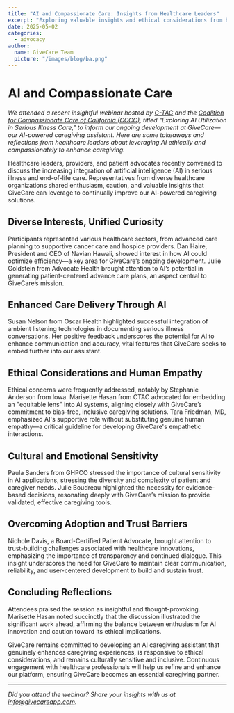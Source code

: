 ```yaml
---
title: "AI and Compassionate Care: Insights from Healthcare Leaders"
excerpt: "Exploring valuable insights and ethical considerations from healthcare leaders to enhance GiveCare, our AI-powered caregiving assistant for serious illness and end-of-life care."
date: 2025-05-02
categories: 
  - advocacy
author:
  name: GiveCare Team
  picture: "/images/blog/ba.png"
---
```

# AI and Compassionate Care

*We attended a recent insightful webinar hosted by [C-TAC](https://thectac.org) and the [Coalition for Compassionate Care of California (CCCC)](https://coalitionccc.org), titled *\"Exploring AI Utilization in Serious Illness Care,\"* to inform our ongoing development at GiveCare—our AI-powered caregiving assistant. Here are some takeaways and reflections from healthcare leaders about leveraging AI ethically and compassionately to enhance caregiving.*

Healthcare leaders, providers, and patient advocates recently convened to discuss the increasing integration of artificial intelligence (AI) in serious illness and end-of-life care. Representatives from diverse healthcare organizations shared enthusiasm, caution, and valuable insights that GiveCare can leverage to continually improve our AI-powered caregiving solutions.

## Diverse Interests, Unified Curiosity

Participants represented various healthcare sectors, from advanced care planning to supportive cancer care and hospice providers. Dan Haire, President and CEO of Navian Hawaii, showed interest in how AI could optimize efficiency—a key area for GiveCare’s ongoing development. Julie Goldstein from Advocate Health brought attention to AI’s potential in generating patient-centered advance care plans, an aspect central to GiveCare’s mission.

## Enhanced Care Delivery Through AI

Susan Nelson from Oscar Health highlighted successful integration of ambient listening technologies in documenting serious illness conversations. Her positive feedback underscores the potential for AI to enhance communication and accuracy, vital features that GiveCare seeks to embed further into our assistant.

## Ethical Considerations and Human Empathy

Ethical concerns were frequently addressed, notably by Stephanie Anderson from Iowa. Marisette Hasan from CTAC advocated for embedding an "equitable lens" into AI systems, aligning closely with GiveCare’s commitment to bias-free, inclusive caregiving solutions. Tara Friedman, MD, emphasized AI's supportive role without substituting genuine human empathy—a critical guideline for developing GiveCare's empathetic interactions.

## Cultural and Emotional Sensitivity

Paula Sanders from GHPCO stressed the importance of cultural sensitivity in AI applications, stressing the diversity and complexity of patient and caregiver needs. Julie Boudreau highlighted the necessity for evidence-based decisions, resonating deeply with GiveCare’s mission to provide validated, effective caregiving tools.

## Overcoming Adoption and Trust Barriers

Nichole Davis, a Board-Certified Patient Advocate, brought attention to trust-building challenges associated with healthcare innovations, emphasizing the importance of transparency and continued dialogue. This insight underscores the need for GiveCare to maintain clear communication, reliability, and user-centered development to build and sustain trust.

## Concluding Reflections

Attendees praised the session as insightful and thought-provoking. Marisette Hasan noted succinctly that the discussion illustrated the significant work ahead, affirming the balance between enthusiasm for AI innovation and caution toward its ethical implications.

GiveCare remains committed to developing an AI caregiving assistant that genuinely enhances caregiving experiences, is responsive to ethical considerations, and remains culturally sensitive and inclusive. Continuous engagement with healthcare professionals will help us refine and enhance our platform, ensuring GiveCare becomes an essential caregiving partner.

---

*Did you attend the webinar? Share your insights with us at info@givecareapp.com.*